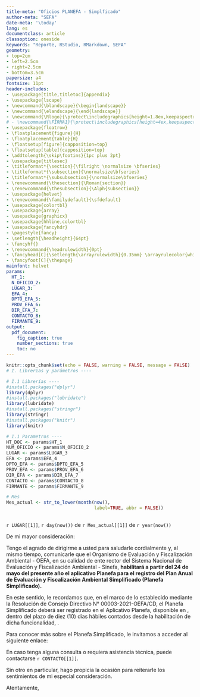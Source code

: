 ---
title-meta: "Oficios PLANEFA - Simplficado"
author-meta: "SEFA"
date-meta: '\today'
lang: es
documentclass: article
classoption: oneside
keywords: "Reporte, RStudio, RMarkdown, SEFA"
geometry:
- top=2cm
- left=2.5cm
- right=2.5cm
- bottom=3.5cm
papersize: a4
fontsize: 11pt
header-includes:
- \usepackage[title,titletoc]{appendix}
- \usepackage{lscape}
- \newcommand{\blandscape}{\begin{landscape}}
- \newcommand{\elandscape}{\end{landscape}}
- \newcommand{\Rlogo}{\protect\includegraphics[height=1.8ex,keepaspectratio]{Rlogo.png}}
# - \newcommand{\FIRMA1}{\protect\includegraphics[height=4ex,keepaspectratio]{FIRMA1.png}}
- \usepackage{floatrow}
- \floatplacement{figure}{H}
- \floatplacement{table}{H}
- \floatsetup[figure]{capposition=top}
- \floatsetup[table]{capposition=top}
- \addtolength{\skip\footins}{1pc plus 2pt}
- \usepackage{titlesec}
- \titleformat*{\section}{\filright \normalsize \bfseries}
- \titleformat*{\subsection}{\normalsize\bfseries}
- \titleformat*{\subsubsection}{\normalsize\bfseries}
- \renewcommand{\thesection}{\Roman{section}}
- \renewcommand{\thesubsection}{\Alph{subsection}}
- \usepackage{helvet}
- \renewcommand{\familydefault}{\sfdefault}
- \usepackage{colortbl}
- \usepackage{array}
- \usepackage{graphicx}
- \usepackage{hhline,colortbl}
- \usepackage{fancyhdr}
- \pagestyle{fancy}
- \setlength{\headheight}{64pt}
- \fancyhf{}
- \renewcommand{\headrulewidth}{0pt}
- \fancyhead[C]{\setlength{\arrayrulewidth}{0.35mm} \arrayrulecolor{white} \begin{tabular} { | >{\arraybackslash}m{1cm} | >{\arraybackslash}m{1cm} | >{\arraybackslash}m{2cm} | >{\arraybackslash}m{3.9cm} | >{\arraybackslash}m{5.6cm} |} \includegraphics[width=1cm]{peru} & \cellcolor{red} \textcolor{white}{PERÚ} & \cellcolor[gray]{0.2} \scriptsize \textcolor{white}{Ministerio del Ambiente} & \cellcolor[gray]{0.5} \scriptsize \textcolor{white}{Organismo de Evaluación y Fiscalización Ambiental - OEFA} &  \cellcolor[gray]{0.5} \scriptsize \textcolor{white}{Subdirección de Seguimiento de Entidades de Fiscalización Ambiental} \\ \end{tabular}\\ \vspace{2mm}{\scriptsize "Decenio de la igualdad de oportunidades para mujeres y hombres"}\\ {\scriptsize "Año del Bicentenario del Perú{:} 200 años de Independencia"}} 
- \fancyfoot[C]{\thepage}
mainfont: helvet
params:
  HT_1: 
  N_OFICIO_2:
  LUGAR_3: 
  EFA_4:
  DPTO_EFA_5: 
  PROV_EFA_6:
  DIR_EFA_7:
  CONTACTO_8:
  FIRMANTE_9: 
output: 
  pdf_document:
    fig_caption: true
    number_sections: true
    toc: no
---

```{r setup, include=FALSE}
knitr::opts_chunk$set(echo = FALSE, warning = FALSE, message = FALSE)
# I. Librerías y parámetros ----

# I.1 Librerías ----
#install.packages("dplyr")
library(dplyr)
#install.packages("lubridate")
library(lubridate)
#install.packages("stringr")
library(stringr)
#install.packages("knitr")
library(knitr)

# I.1 Parametros ----
HT_DOC <- params$HT_1
NUM_OFICIO <- params$N_OFICIO_2
LUGAR <- params$LUGAR_3
EFA <- params$EFA_4
DPTO_EFA <- params$DPTO_EFA_5
PROV_EFA <- params$PROV_EFA_6
DIR_EFA <- params$DIR_EFA_7
CONTACTO <- params$CONTACTO_8
FIRMANTE <- params$FIRMANTE_9

# Mes
Mes_actual <- str_to_lower(month(now(), 
                                 label=TRUE, abbr = FALSE))
    
```

\rightline{\footnotesize \textbf{`r HT_DOC[[1]]`}}
\vspace{2.5mm}
`r LUGAR[[1]]`, `r day(now())` de `r Mes_actual[[1]]` de `r year(now())`
\vspace{5mm}
\centerline{\textbf{`r NUM_OFICIO[[1]]`}}

\vspace{5mm}

\leftline{Señor/a}
\leftline{Alcalde/sa}
\leftline{\textbf{`r EFA[[1]]`}}   
\leftline{`r DIR_EFA[[1]]`}
\leftline{\underline{`r PROV_EFA[[1]]`}.-}     

\vspace{5mm}

\begin{tabular}
{ p{1.25cm}  p{0.1cm}  p{12.5cm} }
Asunto & : & \textbf{\underline{Habilitación del aplicativo Planefa para el registro del Planefa Simplificado}} \\
\end{tabular} 

\vspace{5mm}

De mi mayor consideración:

Tengo el agrado de dirigirme a usted para saludarle cordialmente y, al mismo tiempo, comunicarle que el Organismo de Evaluación y Fiscalización Ambiental - OEFA, en su calidad de ente rector del Sistema Nacional de Evaluación y Fiscalización Ambiental - Sinefa, **habilitará a partir del 24 de mayo del presente año el aplicativo Planefa para el registro del Plan Anual de Evaluación y Fiscalización Ambiental Simplificado (Planefa Simplificado).**

En este sentido, le recordamos que, en el marco de lo establecido mediante la Resolución de Consejo Directivo N° 00003-2021-OEFA/CD, el Planefa Simplificado deberá ser registrado en el Aplicativo Planefa, disponible en  \textcolor{blue}{\underline{\url{www.oefa.gob.pe/planefa}}}, dentro del plazo de diez (10) días hábiles contados desde la habilitación de dicha funcionalidad, \textbf{plazo que vencerá el 7 de junio de 2021}.

Para conocer más sobre el Planefa Simplificado, le invitamos a acceder al siguiente enlace:     
\footnotesize  \textcolor{blue}{\underline{\url{https://www.oefa.gob.pe/plan-anual-de-evaluacion-y-fiscalizacion-ambiental-planefa-simplificado/}}}     


\normalsize En caso tenga alguna consulta o requiera asistencia técnica, puede contactarse `r CONTACTO[[1]]`.

Sin otro en particular, hago propicia la ocasión para reiterarle los sentimientos de mi especial consideración.

Atentamente,    
    
\vspace{35mm}

\textbf{`r FIRMANTE[[1]]`}     
